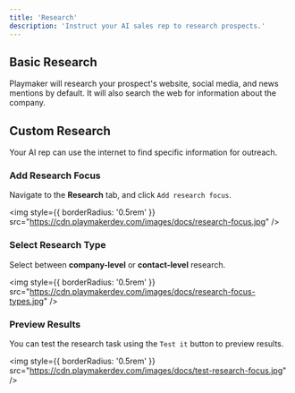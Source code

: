 ```yaml
---
title: 'Research'
description: 'Instruct your AI sales rep to research prospects.'
---
```


## Basic Research

Playmaker will research your prospect's website, social media, and news mentions by default. It will also search the web for information about the company.&#x20;

## Custom Research

Your AI rep can use the internet to find specific information for outreach.


### Add Research Focus

Navigate to the **Research** tab, and click `Add research focus`.

<img
  style={{ borderRadius: '0.5rem' }}
  src="https://cdn.playmakerdev.com/images/docs/research-focus.jpg"
/>


### Select Research Type
Select between **company-level** or **contact-level** research.

<img
  style={{ borderRadius: '0.5rem' }}
  src="https://cdn.playmakerdev.com/images/docs/research-focus-types.jpg"
/>



### Preview Results

You can test the research task using the `Test it` button to preview results.

<img
  style={{ borderRadius: '0.5rem' }}
  src="https://cdn.playmakerdev.com/images/docs/test-research-focus.jpg"
/>